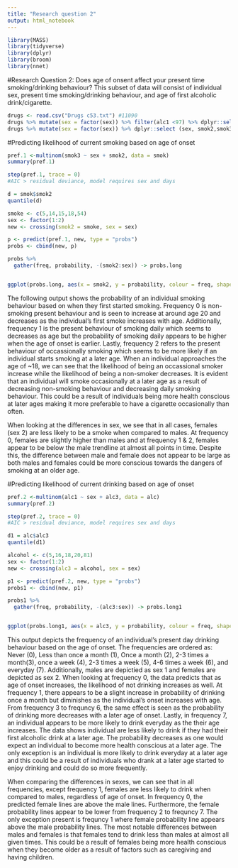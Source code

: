 ```yaml
---
title: "Research question 2"
output: html_notebook
---
```

```r
library(MASS)
library(tidyverse)
library(dplyr)
library(broom)
library(nnet)
```

#Research Question 2: Does age of onsent affect your present time smoking/drinking behaviour?
This subset of data will consist of individual sex, present time smoking/drinking behaviour, and age of first alcoholic drink/cigarette.

```r
drugs <- read.csv("Drugs c53.txt") #11090
drugs %>% mutate(sex = factor(sex)) %>% filter(alc1 <97) %>% dplyr::select (sex, alc1, alc3) %>% filter(alc3<97) %>% mutate(alc1 = factor(alc1)) -> alc
drugs %>% mutate(sex = factor(sex)) %>% dplyr::select (sex, smok2,smok3) %>% filter(smok2 <997) %>% arrange(desc(smok3)) %>% filter(smok3 <3) %>% mutate(smok3 = factor(smok3))->smok
```

#Predicting likelihood of current smoking based on age of onset
```r
pref.1 <-multinom(smok3 ~ sex + smok2, data = smok)
summary(pref.1)
```
```r
step(pref.1, trace = 0)
#AIC > residual deviance, model requires sex and days 
```
```r
d = smok$smok2
quantile(d)
```


```r
smoke <- c(5,14,15,18,54)
sex <- factor(1:2)
new <- crossing(smok2 = smoke, sex = sex)

p <- predict(pref.1, new, type = "probs")
probs <- cbind(new, p)

probs %>%
  gather(freq, probability, -(smok2:sex)) -> probs.long


ggplot(probs.long, aes(x = smok2, y = probability, colour = freq, shape = sex)) +geom_point() + geom_line()
```
The following output shows the probability of an individual smoking behaviour based on when they first started smoking. Frequency 0 is non-smoking present behaviour and is seen to increase at around age 20 and decreases as the individual's first smoke increases with age. Additionally, frequency 1 is the present behaviour of smoking daily which seems to decreases as age but the probability of smoking daily appears to be higher when the age of onset is earlier. Lastly, frequency 2 refers to the present behaviour of occassionally smoking which seems to be more likely if an individual starts smoking at a later age. When an individual approaches the age of ~18, we can see that the likelihood of being an occassional smoker increase while the likelihood of being a non-smoker decreases. It is evident that an individual will smoke occasionally at a later age as a result of decreasing non-smoking behaviour and decreasing daily smoking behaviour. This could be a result of individuals being more health conscious at later ages making it more preferable to have a cigarette occasionally than often.

When looking at the differences in sex, we see that in all cases, females (sex 2) are less likely to be a smoke when compared to males. At frequency 0, females are slightly higher than males and at frequency 1 & 2, females appear to be below the male trendline at almost all points in time. Despite this, the difference between male and female does not appear to be large as both males and females could be more conscious towards the dangers of smoking at an older age.


#Predicting likelihood of current drinking based on age of onset
```r
pref.2 <-multinom(alc1 ~ sex + alc3, data = alc)
summary(pref.2)
```
```r
step(pref.2, trace = 0)
#AIC > residual deviance, model requires sex and days 
```

```r
d1 = alc$alc3
quantile(d1)
```

```r
alcohol <- c(5,16,18,20,81)
sex <- factor(1:2)
new <- crossing(alc3 = alcohol, sex = sex)

p1 <- predict(pref.2, new, type = "probs")
probs1 <- cbind(new, p1)

probs1 %>%
  gather(freq, probability, -(alc3:sex)) -> probs.long1


ggplot(probs.long1, aes(x = alc3, y = probability, colour = freq, shape = sex)) +geom_point() + geom_line() + facet_wrap(~freq)
```
This output depicts the frequency of an individual's present day drinking behaviour based on the age of onset. The frequencies are ordered as: Never (0), Less than once a month (1), Once a month (2), 2-3 times a month(3), once a week (4), 2-3 times a week (5), 4-6 times a week (6), and everyday (7). Additionally, males are depictied as sex 1 and females are depicted as sex 2. When looking at frequency 0, the data predicts that as age of onset increases, the likelihood of not drinking increases as well. At frequency 1, there appears to be a slight increase in probability of drinking once a month but diminishes as the individual's onset increases with age. From frequency 3 to frequncy 6, the same effect is seen as the probability of drinking more decreases with a later age of onset. Lastly, in frequency 7, an individual appears to be more likely to drink everyday as the their age increases. The data shows individual are less likely to drink if they had their first alcoholic drink at a later age. The probability decreases as one would expect an individual to become more health conscious at a later age. The only exception is an individual is more likely to drink everyday at a later age and this could be a result of individuals who drank at a later age started to enjoy drinking and could do so more frequently.

When comparing the differences in sexes, we can see that in all frequencies, except frequency 1, females are less likely to drink when compared to males, regardless of age of onset. In frequency 0, the predicted female lines are above the male lines. Furthermore, the female probability lines appear to be lower from frequency 2 to frequncy 7. The only exception present is frequncy 1 where female probability line appears above the male probability lines. The most notable differences between males and females is that females tend to drink less than males at almost all given times. This could be a result of females being more health conscious when they become older as a result of factors such as caregiving and having children. 


